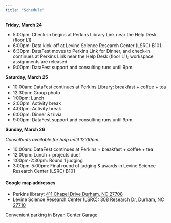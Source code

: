 ```yaml
---
title: "Schedule"
---
```


**Friday, March 24**

- 5:00pm: Check-in begins at Perkins Library Link near the Help Desk (floor L1)
- 6:00pm: Data kick-off at Levine Science Research Center (LSRC) B101.
- 6:30pm: DataFest moves to Perkins Link for Dinner, and check-in continues at Perkins Link near the Help Desk (floor L1); workspace assignments are released
- 9:00pm: DataFest support and consulting runs until 9pm.

**Saturday, March 25**

- 10:00am: DataFest continues at Perkins Library: breakfast + coffee + tea
- 12:30pm: Group photo
- 1:00pm: Lunch
- 2:00pm: Activity break
- 4:00pm: Activity break
- 6:00pm: Dinner & trivia
- 9:00pm: DataFest support and consulting runs until 9pm.

**Sunday, March 26**

*Consultants available for help until 12:00pm.*

- 10:00am: DataFest continues at Perkins + breakfast + coffee + tea
- 12:00pm: Lunch + projects due!
- 1:00pm-2:30pm: Round 1 judging
- 3:00pm-5:00pm: Final round of judging & awards in Levine Science Research Center (LSRC) B101

#### Google map addresses

- Perkins library: [411 Chapel Drive
Durham, NC 27708](https://goo.gl/maps/JGGawKRZBm2ygq4S8)
- Levine Science Research Center (LSRC): [308 Research Dr, Durham, NC 27710](https://goo.gl/maps/ERowZZSPJwrp3i1MA)

Convenient parking in [Bryan Center Garage](https://goo.gl/maps/3Ed2a1NsQxjFsyci6)